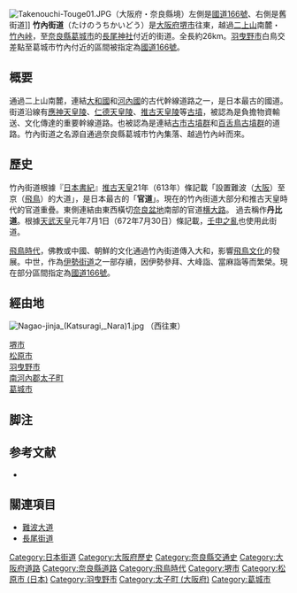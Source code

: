 [[File:Takenouchi-Touge01.JPG|thumb]]（大阪府・奈良縣境）左側是[[國道166號|國道166號]]、右側是舊街道]]
'''竹內街道'''（たけのうちかいどう）是[[大阪府|大阪府]][[堺市|堺市]]往東，越過[[二上山_(奈良縣・大阪府)|二上山]]南麓・[[竹內峠|竹內峠]]，至[[奈良縣|奈良縣]][[葛城市|葛城市]]的[[長尾神社|長尾神社]]付近的街道。全長約26km。[[羽曳野市|羽曳野市]]白鳥交差點至葛城市竹內付近的區間被指定為[[國道166號|國道166號]]。

== 概要 ==
通過二上山南麓，連結[[大和國|大和國]]和[[河內國|河內國]]的古代幹線道路之一{{sfn|浅井建爾|2001}}，是日本最古的國道。街道沿線有[[應神天皇陵|應神天皇陵]]、[[仁德天皇陵|仁德天皇陵]]、[[推古天皇陵|推古天皇陵]]等[[古墳|古墳]]，被認為是負擔物資輸送、文化傳達的重要幹線道路{{sfn|浅井建爾|2001}}。也被認為是連結[[古市古墳群|古市古墳群]]和[[百舌鳥古墳群|百舌鳥古墳群]]的道路。竹內街道之名源自通過奈良縣葛城市竹內集落、越過竹內峠而來{{sfn|浅井建爾|2001}}。

== 歷史 ==
竹內街道根據『[[日本書紀|日本書紀]]』[[推古天皇|推古天皇]]21年（613年）條記載「設置難波（[[大阪市|大阪]]）至京（[[飛鳥|飛鳥]]）的大道」，是日本最古的「'''官道'''」{{sfn|浅井建爾|2001}}。現在的竹內街道大部分和推古天皇時代的官道重疊。東側連結由東西橫切[[奈良盆地|奈良盆地]]南部的官道[[横大路_(奈良縣)|横大路]]。 過去稱作'''丹比道'''。根據[[天武天皇|天武天皇]]元年7月1日（672年7月30日）條記載，[[壬申之亂|壬申之亂]]也使用此街道。

[[飛鳥時代|飛鳥時代]]，佛教或中國、朝鮮的文化通過竹內街道傳入大和，影響[[飛鳥文化|飛鳥文化]]的發展{{sfn|浅井建爾|2001}}。中世，作為[[伊勢街道|伊勢街道]]之一部存續，因伊勢參拜、大峰詣、當麻詣等而繁榮。現在部分區間指定為[[國道166號|國道166號]]。

== 經由地 ==
[[File:Nagao-jinja_(Katsuragi,_Nara)1.jpg|thumb]]
（西往東）
; [[堺市|堺市]]
; [[松原市_(日本)|松原市]]
; [[羽曳野市|羽曳野市]]
;[[南河內郡|南河內郡]][[太子町_(大阪府)|太子町]]
; [[葛城市|葛城市]]

== 脚注 ==
{{Reflist}}

== 参考文献 ==
* {{Cite book |author=浅井建爾 |edition= 初版|date=2001-11-10 |title=道と路がわかる辞典 |publisher=[[日本実業出版社|日本実業出版社]] |page=86|isbn=4-534-03315-X |ref=harv}}

== 關連項目 ==
* [[難波大道|難波大道]]
* [[長尾街道|長尾街道]]

[[Category:日本街道|Category:日本街道]]
[[Category:大阪府歷史|Category:大阪府歷史]]
[[Category:奈良縣交通史|Category:奈良縣交通史]]
[[Category:大阪府道路|Category:大阪府道路]]
[[Category:奈良縣道路|Category:奈良縣道路]]
[[Category:飛鳥時代|Category:飛鳥時代]]
[[Category:堺市|Category:堺市]]
[[Category:松原市_(日本)|Category:松原市 (日本)]]
[[Category:羽曳野市|Category:羽曳野市]]
[[Category:太子町_(大阪府)|Category:太子町 (大阪府)]]
[[Category:葛城市|Category:葛城市]]